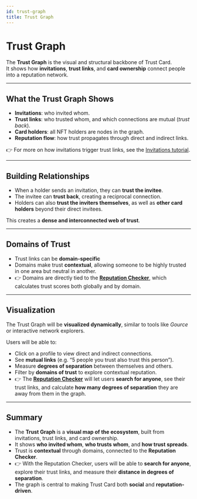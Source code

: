 ```yaml
---
id: trust-graph
title: Trust Graph
---
```


# Trust Graph

The **Trust Graph** is the visual and structural backbone of Trust Card.  
It shows how **invitations**, **trust links**, and **card ownership** connect people into a reputation network.

---

## What the Trust Graph Shows

- **Invitations**: who invited whom.  
- **Trust links**: who trusted whom, and which connections are mutual (*trust back*).  
- **Card holders**: all NFT holders are nodes in the graph.  
- **Reputation flow**: how trust propagates through direct and indirect links.  

👉 For more on how invitations trigger trust links, see the [Invitations tutorial](./invitations.mdx).  

---

## Building Relationships

- When a holder sends an invitation, they can **trust the invitee**.  
- The invitee can **trust back**, creating a reciprocal connection.  
- Holders can also **trust the inviters themselves**, as well as **other card holders** beyond their direct invitees.  

This creates a **dense and interconnected web of trust**.

---

## Domains of Trust

- Trust links can be **domain-specific**
- Domains make trust **contextual**, allowing someone to be highly trusted in one area but neutral in another.  
- 👉 Domains are directly tied to the **[Reputation Checker](./reputation-checker.mdx)**, which calculates trust scores both globally and by domain.  

---

## Visualization

The Trust Graph will be **visualized dynamically**, similar to tools like *Gource* or interactive network explorers.  

Users will be able to:  
- Click on a profile to view direct and indirect connections.  
- See **mutual links** (e.g. “5 people you trust also trust this person”).  
- Measure **degrees of separation** between themselves and others.  
- Filter by **domains of trust** to explore contextual reputation.  
- 👉 The **[Reputation Checker](./reputation-checker.mdx)** will let users **search for anyone**, see their trust links, and calculate **how many degrees of separation** they are away from them in the graph.  

---

## Summary

- The **Trust Graph** is a **visual map of the ecosystem**, built from invitations, trust links, and card ownership.  
- It shows **who invited whom**, **who trusts whom**, and **how trust spreads**.  
- Trust is **contextual** through domains, connected to the **Reputation Checker**.  
- 👉 With the Reputation Checker, users will be able to **search for anyone**, explore their trust links, and measure their **distance in degrees of separation**.  
- The graph is central to making Trust Card both **social** and **reputation-driven**.  
